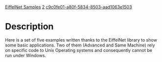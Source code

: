 [[Property:title|EiffelNet Samples]]
[[Property:weight|2]]
[[Property:uuid|c9c0fe01-a80f-5834-8503-aad1063e1503]]
=Description=

Here is a set of five examples written thanks to the EiffelNet library to show some basic applications. Two of them (Advanced and Same Machine) rely on specific code to Unix Operating systems and consequently cannot be run under Windows.

